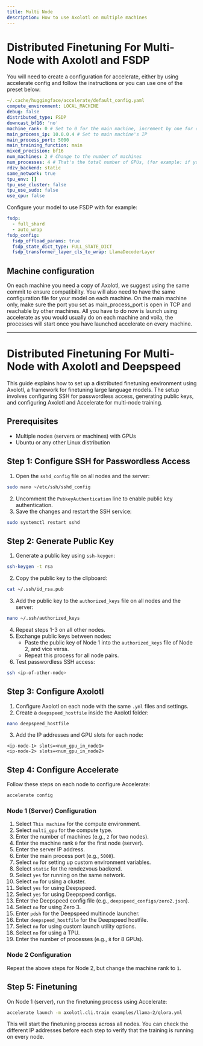 ```yaml
---
title: Multi Node
description: How to use Axolotl on multiple machines
---
```

# Distributed Finetuning For Multi-Node with Axolotl and FSDP
You will need to create a configuration for accelerate, either by using accelerate config and follow the instructions or you can use one of the preset below:

```yaml
~/.cache/huggingface/accelerate/default_config.yaml
compute_environment: LOCAL_MACHINE
debug: false
distributed_type: FSDP
downcast_bf16: 'no'
machine_rank: 0 # Set to 0 for the main machine, increment by one for other machines
main_process_ip: 10.0.0.4 # Set to main machine's IP
main_process_port: 5000
main_training_function: main
mixed_precision: bf16
num_machines: 2 # Change to the number of machines
num_processes: 4 # That's the total number of GPUs, (for example: if you have 2 machines with 4 GPU, put 8)
rdzv_backend: static
same_network: true
tpu_env: []
tpu_use_cluster: false
tpu_use_sudo: false
use_cpu: false
```

Configure your model to use FSDP with for example:

```yaml
fsdp:
  - full_shard
  - auto_wrap
fsdp_config:
  fsdp_offload_params: true
  fsdp_state_dict_type: FULL_STATE_DICT
  fsdp_transformer_layer_cls_to_wrap: LlamaDecoderLayer
```

## Machine configuration
On each machine you need a copy of Axolotl, we suggest using the same commit to ensure compatibility.
You will also need to have the same configuration file for your model on each machine.
On the main machine only, make sure the port you set as main_process_port is open in TCP and reachable by other machines.
All you have to do now is launch using accelerate as you would usually do on each machine and voila, the processes will start once you have launched accelerate on every machine.

---

# Distributed Finetuning For Multi-Node with Axolotl and Deepspeed
This guide explains how to set up a distributed finetuning environment using Axolotl, a framework for finetuning large language models. The setup involves configuring SSH for passwordless access, generating public keys, and configuring Axolotl and Accelerate for multi-node training.

## Prerequisites
- Multiple nodes (servers or machines) with GPUs
- Ubuntu or any other Linux distribution

## Step 1: Configure SSH for Passwordless Access
1. Open the `sshd_config` file on all nodes and the server:

```bash
sudo nano ~/etc/ssh/sshd_config
```

2. Uncomment the `PubkeyAuthentication` line to enable public key authentication.
3. Save the changes and restart the SSH service:

```bash
sudo systemctl restart sshd
```

## Step 2: Generate Public Key
1. Generate a public key using `ssh-keygen`:

```bash
ssh-keygen -t rsa
```

2. Copy the public key to the clipboard:

```bash
cat ~/.ssh/id_rsa.pub
```

3. Add the public key to the `authorized_keys` file on all nodes and the server:

```bash
nano ~/.ssh/authorized_keys
```

4. Repeat steps 1-3 on all other nodes.
5. Exchange public keys between nodes:
   - Paste the public key of Node 1 into the `authorized_keys` file of Node 2, and vice versa.
   - Repeat this process for all node pairs.
6. Test passwordless SSH access:

```bash
ssh <ip-of-other-node>
```

## Step 3: Configure Axolotl
1. Configure Axolotl on each node with the same `.yml` files and settings.
2. Create a `deepspeed_hostfile` inside the Axolotl folder:

```bash
nano deepspeed_hostfile
```

3. Add the IP addresses and GPU slots for each node:

```
<ip-node-1> slots=<num_gpu_in_node1>
<ip-node-2> slots=<num_gpu_in_node2>
```

## Step 4: Configure Accelerate
Follow these steps on each node to configure Accelerate:

```bash
accelerate config
```

### Node 1 (Server) Configuration
1. Select `This machine` for the compute environment.
2. Select `multi_gpu` for the compute type.
3. Enter the number of machines (e.g., `2` for two nodes).
4. Enter the machine rank `0` for the first node (server).
5. Enter the server IP address.
6. Enter the main process port (e.g., `5000`).
7. Select `no` for setting up custom environment variables.
8. Select `static` for the rendezvous backend.
9. Select `yes` for running on the same network.
10. Select `no` for using a cluster.
11. Select `yes` for using Deepspeed.
12. Select `yes` for using Deepspeed configs.
13. Enter the Deepspeed config file (e.g., `deepspeed_configs/zero2.json`).
14. Select `no` for using Zero 3.
15. Enter `pdsh` for the Deepspeed multinode launcher.
16. Enter `deepspeed_hostfile` for the Deepspeed hostfile.
17. Select `no` for using custom launch utility options.
18. Select `no` for using a TPU.
19. Enter the number of processes (e.g., `8` for 8 GPUs).

### Node 2 Configuration
Repeat the above steps for Node 2, but change the machine rank to `1`.

## Step 5: Finetuning
On Node 1 (server), run the finetuning process using Accelerate:

```bash
accelerate launch -m axolotl.cli.train examples/llama-2/qlora.yml
```

This will start the finetuning process across all nodes. You can check the different IP addresses before each step to verify that the training is running on every node.
